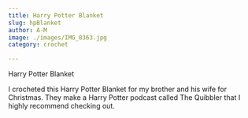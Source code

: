 ```yaml
---
title: Harry Potter Blanket
slug: hpBlanket
author: A-M
image: ./images/IMG_0363.jpg
category: crochet

---
```


<div className="main-page-container">
  <p className="main-page-header">Harry Potter Blanket</p>


  <p className="post-text">
I crocheted this Harry Potter Blanket for my brother and his wife for Christmas. They make a Harry Potter podcast called The Quibbler that I highly recommend checking out.
  </p>

</div>



